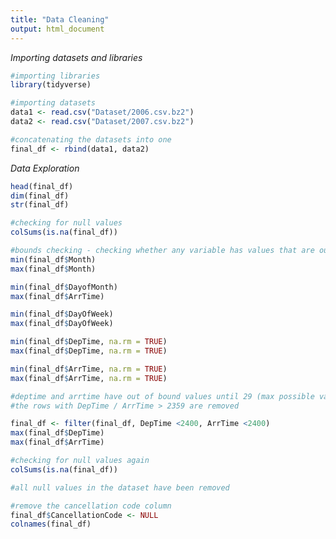 ---
title: "Data Cleaning"
output: html_document
---

*Importing datasets and libraries*
```{r}
#importing libraries
library(tidyverse)

#importing datasets
data1 <- read.csv("Dataset/2006.csv.bz2")
data2 <- read.csv("Dataset/2007.csv.bz2")

#concatenating the datasets into one 
final_df <- rbind(data1, data2)
```

*Data Exploration*
```{r}

head(final_df)
dim(final_df)
str(final_df)

#checking for null values
colSums(is.na(final_df))

```

```{r}
#bounds checking - checking whether any variable has values that are out of bounds
min(final_df$Month)
max(final_df$Month)

min(final_df$DayofMonth)
max(final_df$ArrTime)

min(final_df$DayOfWeek)
max(final_df$DayOfWeek)

min(final_df$DepTime, na.rm = TRUE)
max(final_df$DepTime, na.rm = TRUE)

min(final_df$ArrTime, na.rm = TRUE)
max(final_df$ArrTime, na.rm = TRUE)
```

```{r}
#deptime and arrtime have out of bound values until 29 (max possible value is 2359)
#the rows with DepTime / ArrTime > 2359 are removed

final_df <- filter(final_df, DepTime <2400, ArrTime <2400)
max(final_df$DepTime)
max(final_df$ArrTime)

#checking for null values again
colSums(is.na(final_df))

#all null values in the dataset have been removed

#remove the cancellation code column
final_df$CancellationCode <- NULL
colnames(final_df)
```

```{r}

```

